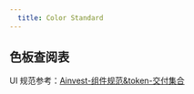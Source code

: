 ```yaml
---
  title: Color Standard
---
```



## 色板查阅表

UI 规范参考：[Ainvest-组件规范&token-交付集合](https://www.figma.com/design/ZcdgPeZfm8SZYHDWGWUKW1/%F0%9F%8C%88AInvest-%E7%BB%84%E4%BB%B6%E8%A7%84%E8%8C%83%26token-%E4%BA%A4%E4%BB%98%E9%9B%86%E5%90%88?node-id=72-13839&t=wpNYMcZ2HCZPDWuL-0)

<ComponentPreview filePathsKey="color_standard">
  <ColorStandard />
</ComponentPreview>
